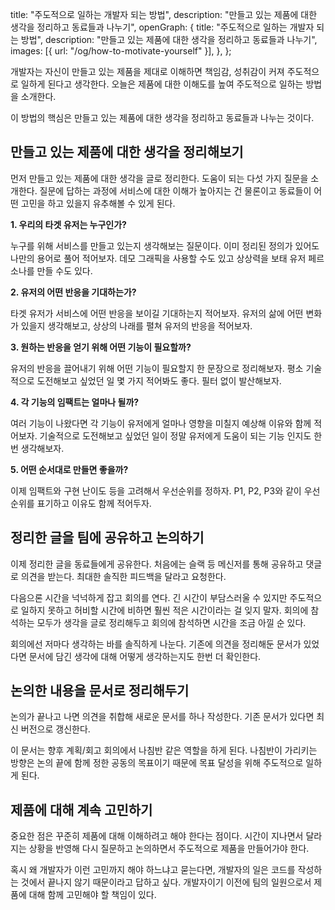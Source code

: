   title: "주도적으로 일하는 개발자 되는 방법",
  description: "만들고 있는 제품에 대한 생각을 정리하고 동료들과 나누기",
  openGraph: {
    title: "주도적으로 일하는 개발자 되는 방법",
    description: "만들고 있는 제품에 대한 생각을 정리하고 동료들과 나누기",
    images: [{ url: "/og/how-to-motivate-yourself" }],
  },
};

개발자는 자신이 만들고 있는 제품을 제대로 이해하면 책임감, 성취감이 커져 주도적으로 일하게 된다고 생각한다. 오늘은 제품에 대한 이해도를 높여 주도적으로 일하는 방법을 소개한다.

이 방법의 핵심은 만들고 있는 제품에 대한 생각을 정리하고 동료들과 나누는 것이다.

## 만들고 있는 제품에 대한 생각을 정리해보기

먼저 만들고 있는 제품에 대한 생각을 글로 정리한다. 도움이 되는 다섯 가지 질문을 소개한다. 질문에 답하는 과정에 서비스에 대한 이해가 높아지는 건 물론이고 동료들이 어떤 고민을 하고 있을지 유추해볼 수 있게 된다.

**1. 우리의 타겟 유저는 누구인가?**

누구를 위해 서비스를 만들고 있는지 생각해보는 질문이다. 이미 정리된 정의가 있어도 나만의 용어로 풀어 적어보자. 데모 그래픽을 사용할 수도 있고 상상력을 보태 유저 페르소나를 만들 수도 있다.

**2. 유저의 어떤 반응을 기대하는가?**

타겟 유저가 서비스에 어떤 반응을 보이길 기대하는지 적어보자. 유저의 삶에 어떤 변화가 있을지 생각해보고, 상상의 나래를 펼쳐 유저의 반응을 적어보자.

**3. 원하는 반응을 얻기 위해 어떤 기능이 필요할까?**

유저의 반응을 끌어내기 위해 어떤 기능이 필요할지 한 문장으로 정리해보자. 평소 기술적으로 도전해보고 싶었던 일 몇 가지 적어봐도 좋다. 필터 없이 발산해보자.

**4. 각 기능의 임팩트는 얼마나 될까?**

여러 기능이 나왔다면 각 기능이 유저에게 얼마나 영향을 미칠지 예상해 이유와 함께 적어보자. 기술적으로 도전해보고 싶었던 일이 정말 유저에게 도움이 되는 기능 인지도 한번 생각해보자.

**5. 어떤 순서대로 만들면 좋을까?**

이제 임팩트와 구현 난이도 등을 고려해서 우선순위를 정하자. P1, P2, P3와 같이 우선순위를 표기하고 이유도 함께 적어두자.

## 정리한 글을 팀에 공유하고 논의하기

이제 정리한 글을 동료들에게 공유한다. 처음에는 슬랙 등 메신저를 통해 공유하고 댓글로 의견을 받는다. 최대한 솔직한 피드백을 달라고 요청한다.

다음으론 시간을 넉넉하게 잡고 회의를 연다. 긴 시간이 부담스러울 수 있지만 주도적으로 일하지 못하고 허비할 시간에 비하면 훨씬 적은 시간이라는 걸 잊지 말자. 회의에 참석하는 모두가 생각을 글로 정리해두고 회의에 참석하면 시간을 조금 아낄 순 있다.

회의에선 저마다 생각하는 바를 솔직하게 나눈다. 기존에 의견을 정리해둔 문서가 있었다면 문서에 담긴 생각에 대해 어떻게 생각하는지도 한번 더 확인한다.

## 논의한 내용을 문서로 정리해두기

논의가 끝나고 나면 의견을 취합해 새로운 문서를 하나 작성한다. 기존 문서가 있다면 최신 버전으로 갱신한다.

이 문서는 향후 계획/회고 회의에서 나침반 같은 역할을 하게 된다. 나침반이 가리키는 방향은 논의 끝에 함께 정한 공동의 목표이기 때문에 목표 달성을 위해 주도적으로 일하게 된다.

## 제품에 대해 계속 고민하기

중요한 점은 꾸준히 제품에 대해 이해하려고 해야 한다는 점이다. 시간이 지나면서 달라지는 상황을 반영해 다시 질문하고 논의하면서 주도적으로 제품을 만들어가야 한다.

혹시 왜 개발자가 이런 고민까지 해야 하느냐고 묻는다면, 개발자의 일은 코드를 작성하는 것에서 끝나지 않기 때문이라고 답하고 싶다. 개발자이기 이전에 팀의 일원으로서 제품에 대해 함께 고민해야 할 책임이 있다.
